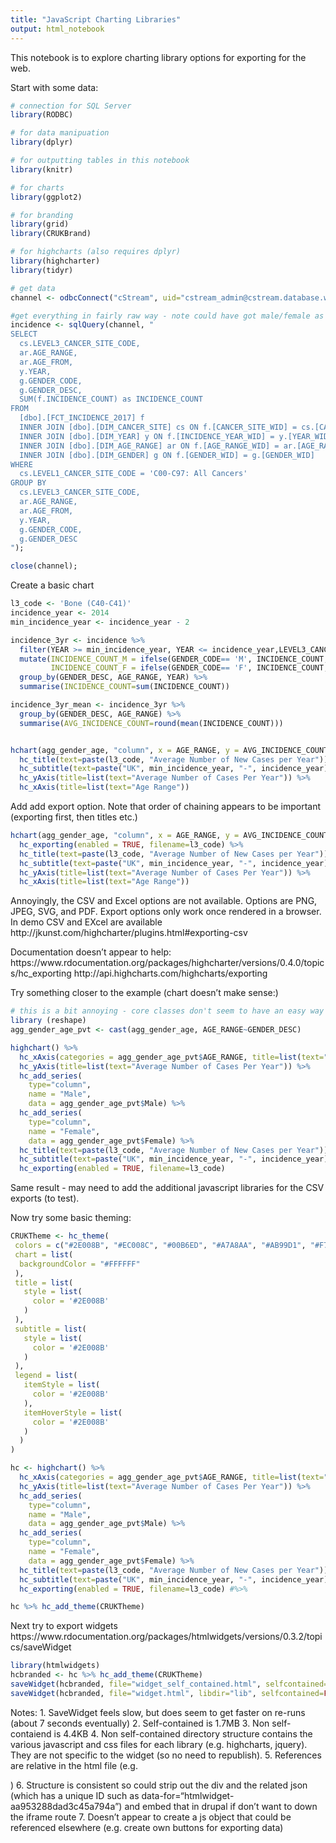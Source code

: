 ```yaml
---
title: "JavaScript Charting Libraries"
output: html_notebook
---
```


This notebook is to explore charting library options for exporting for the web.

Start with some data:

```r
# connection for SQL Server
library(RODBC)

# for data manipuation
library(dplyr)

# for outputting tables in this notebook
library(knitr)

# for charts
library(ggplot2)

# for branding
library(grid)
library(CRUKBrand)

# for highcharts (also requires dplyr)
library(highcharter)
library(tidyr)

# get data
channel <- odbcConnect("cStream", uid="cstream_admin@cstream.database.windows.net", pwd=.rs.askForPassword("Enter password:"));

#get everything in fairly raw way - note could have got male/female as separate measures here rather than using dplyr later
incidence <- sqlQuery(channel, "
SELECT 
  cs.LEVEL3_CANCER_SITE_CODE,
  ar.AGE_RANGE,
  ar.AGE_FROM,
  y.YEAR,
  g.GENDER_CODE,
  g.GENDER_DESC,
  SUM(f.INCIDENCE_COUNT) as INCIDENCE_COUNT
FROM 
  [dbo].[FCT_INCIDENCE_2017] f 
  INNER JOIN [dbo].[DIM_CANCER_SITE] cs ON f.[CANCER_SITE_WID] = cs.[CANCER_SITE_WID]
  INNER JOIN [dbo].[DIM_YEAR] y ON f.[INCIDENCE_YEAR_WID] = y.[YEAR_WID]
  INNER JOIN [dbo].[DIM_AGE_RANGE] ar ON f.[AGE_RANGE_WID] = ar.[AGE_RANGE_WID]
  INNER JOIN [dbo].[DIM_GENDER] g ON f.[GENDER_WID] = g.[GENDER_WID]
WHERE
  cs.LEVEL1_CANCER_SITE_CODE = 'C00-C97: All Cancers'
GROUP BY
  cs.LEVEL3_CANCER_SITE_CODE,
  ar.AGE_RANGE,
  ar.AGE_FROM,
  y.YEAR,
  g.GENDER_CODE,
  g.GENDER_DESC
");

close(channel);

```

Create a basic chart
```r
l3_code <- 'Bone (C40-C41)'
incidence_year <- 2014
min_incidence_year <- incidence_year - 2

incidence_3yr <- incidence %>% 
  filter(YEAR >= min_incidence_year, YEAR <= incidence_year,LEVEL3_CANCER_SITE_CODE == l3_code) %>%
  mutate(INCIDENCE_COUNT_M = ifelse(GENDER_CODE== 'M', INCIDENCE_COUNT, 0),
         INCIDENCE_COUNT_F = ifelse(GENDER_CODE== 'F', INCIDENCE_COUNT, 0)) %>%
  group_by(GENDER_DESC, AGE_RANGE, YEAR) %>%
  summarise(INCIDENCE_COUNT=sum(INCIDENCE_COUNT))

incidence_3yr_mean <- incidence_3yr %>%
  group_by(GENDER_DESC, AGE_RANGE) %>%
  summarise(AVG_INCIDENCE_COUNT=round(mean(INCIDENCE_COUNT)))


hchart(agg_gender_age, "column", x = AGE_RANGE, y = AVG_INCIDENCE_COUNT, group = GENDER_DESC) %>% 
  hc_title(text=paste(l3_code, "Average Number of New Cases per Year")) %>%
  hc_subtitle(text=paste("UK", min_incidence_year, "-", incidence_year)) %>%
  hc_yAxis(title=list(text="Average Number of Cases Per Year")) %>%
  hc_xAxis(title=list(text="Age Range"))

```

Add add export option. Note that order of chaining appears to be important (exporting first, then titles etc.)

```r

hchart(agg_gender_age, "column", x = AGE_RANGE, y = AVG_INCIDENCE_COUNT, group = GENDER_DESC) %>% 
  hc_exporting(enabled = TRUE, filename=l3_code) %>%
  hc_title(text=paste(l3_code, "Average Number of New Cases per Year")) %>%
  hc_subtitle(text=paste("UK", min_incidence_year, "-", incidence_year)) %>%
  hc_yAxis(title=list(text="Average Number of Cases Per Year")) %>%
  hc_xAxis(title=list(text="Age Range"))


```

Annoyingly, the CSV and Excel options are not available. Options are PNG, JPEG, SVG, and PDF. Export options only work once rendered in a browser. In demo CSV and EXcel are available http://jkunst.com/highcharter/plugins.html#exporting-csv

Documentation doesn't appear to help:
https://www.rdocumentation.org/packages/highcharter/versions/0.4.0/topics/hc_exporting
http://api.highcharts.com/highcharts/exporting

Try something closer to the example (chart doesn't make sense:)

```r

# this is a bit annoying - core classes don't seem to have an easy way to group/split series so need to unpivot the data
library (reshape)
agg_gender_age_pvt <- cast(agg_gender_age, AGE_RANGE~GENDER_DESC)

highchart() %>% 
  hc_xAxis(categories = agg_gender_age_pvt$AGE_RANGE, title=list(text="Age Range")) %>%
  hc_yAxis(title=list(text="Average Number of Cases Per Year")) %>%
  hc_add_series(
    type="column", 
    name = "Male", 
    data = agg_gender_age_pvt$Male) %>%
  hc_add_series(
    type="column", 
    name = "Female", 
    data = agg_gender_age_pvt$Female) %>%
  hc_title(text=paste(l3_code, "Average Number of New Cases per Year")) %>%
  hc_subtitle(text=paste("UK", min_incidence_year, "-", incidence_year)) %>%
  hc_exporting(enabled = TRUE, filename=l3_code)


```


Same result - may need to add the additional javascript libraries for the CSV exports (to test).

Now try some basic theming:


```r

CRUKTheme <- hc_theme(
 colors = c("#2E008B", "#EC008C", "#00B6ED", "#A7A8AA", "#AB99D1", "#F799D1", "#99E2F8"),
 chart = list(
  backgroundColor = "#FFFFFF"
 ),
 title = list(
   style = list(
     color = '#2E008B'
   )
 ),
 subtitle = list(
   style = list(
     color = '#2E008B'
   )
 ),
 legend = list(
   itemStyle = list(
     color = '#2E008B'
   ),
   itemHoverStyle = list(
     color = '#2E008B'
   )   
  )
)

hc <- highchart() %>% 
  hc_xAxis(categories = agg_gender_age_pvt$AGE_RANGE, title=list(text="Age Range")) %>%
  hc_yAxis(title=list(text="Average Number of Cases Per Year")) %>%
  hc_add_series(
    type="column", 
    name = "Male", 
    data = agg_gender_age_pvt$Male) %>%
  hc_add_series(
    type="column", 
    name = "Female", 
    data = agg_gender_age_pvt$Female) %>%
  hc_title(text=paste(l3_code, "Average Number of New Cases per Year")) %>%
  hc_subtitle(text=paste("UK", min_incidence_year, "-", incidence_year)) %>%
  hc_exporting(enabled = TRUE, filename=l3_code) #%>%

hc %>% hc_add_theme(CRUKTheme)

```


Next try to export widgets https://www.rdocumentation.org/packages/htmlwidgets/versions/0.3.2/topics/saveWidget

```r
library(htmlwidgets)
hcbranded <- hc %>% hc_add_theme(CRUKTheme)
saveWidget(hcbranded, file="widget_self_contained.html", selfcontained=TRUE)
saveWidget(hcbranded, file="widget.html", libdir="lib", selfcontained=FALSE)

```

Notes:
1. SaveWidget feels slow, but does seem to get faster on re-runs (about 7 seconds eventually)
2. Self-contained is 1.7MB
3. Non self-contaiend is 4.4KB
4. Non self-contained directory structure contains the various javascript and css files for each library (e.g. highcharts, jquery). They are not specific to the widget (so no need to republish). 
5. References are relative in the html file (e.g. <script src="lib/htmlwidgets-0.8/htmlwidgets.js"></script>)
6. Structure is consistent so could strip out the div and the related json (which has a unique ID such as data-for="htmlwidget-aa953288dad3c45a794a") and embed that in drupal if don't want to down the iframe route
7. Doesn't appear to create a js object that could be referenced elsewhere (e.g. create own buttons for exporting data)





